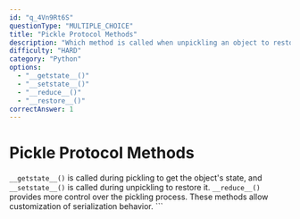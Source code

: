 ```yaml
---
id: "q_4Vn9Rt6S"
questionType: "MULTIPLE_CHOICE"
title: "Pickle Protocol Methods"
description: "Which method is called when unpickling an object to restore its state?"
difficulty: "HARD"
category: "Python"
options:
  - "__getstate__()"
  - "__setstate__()"
  - "__reduce__()"
  - "__restore__()"
correctAnswer: 1
---
```


# Pickle Protocol Methods

`__getstate__()` is called during pickling to get the object's state, and `__setstate__()` is called during unpickling to restore it. `__reduce__()` provides more control over the pickling process. These methods allow customization of serialization behavior.
\`\`\`
